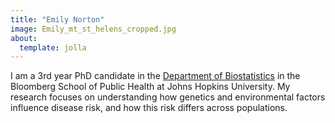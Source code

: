 ```yaml
---
title: "Emily Norton"
image: Emily_mt_st_helens_cropped.jpg
about:
  template: jolla
---
```


I am a 3rd year PhD candidate in the [Department of Biostatistics](https://publichealth.jhu.edu/departments/biostatistics) in the Bloomberg School of Public Health at Johns Hopkins University.
My research focuses on understanding how genetics and environmental factors influence disease risk, and how this risk differs across populations.
<br>
